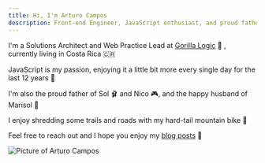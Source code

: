 ```yaml
---
title: Hi, I'm Arturo Campos
description: Front-end Engineer, JavaScript enthusiast, and proud father
---
```


<div className='flex flex-col-reverse items-center mt-5 md:space-x-7 md:flex-row'> 
  <div className='flex-1 px-5 text-center md:text-left md:px-0'>

I'm a Solutions Architect and Web Practice Lead at [Gorilla Logic](https://gorillalogic.com) 🦍 , currently living in Costa Rica 🇨🇷

JavaScript is my passion, enjoying it a little bit more every single day for the last 12 years 💪

I'm also the proud father of Sol 🩰 and Nico 🎮, and the happy husband of Marisol 🎨

I enjoy shredding some trails and roads with my hard-tail mountain bike 🚵

Feel free to reach out and I hope you enjoy my [blog posts](/blog) 📝

  </div>
  <div className='md:border-gray-300 md:border-l md:border-dotted md:pl-7 md:py-7'>
    <div className='inline-flex border-2 rounded-full shadow-xl border-secondary'>
      <Image
        alt='Picture of Arturo Campos'
        className='rounded-full'
        height={160}
        priority
        src='/images/arturo.jpg'
        width={160}
      />
    </div>
  </div>
</div>
